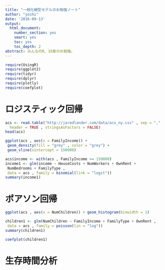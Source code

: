 ```yaml
---
title: "一般化線型モデルのお勉強ノート"
author: "yoshi"
date: '2016-09-13'
output:
  html_document:
    number_section: yes
    smart: yes
    toc: yes
    toc_depth: 2
abstract: みんなのR、16章のお勉強。
---
```

```r
require(UsingR)
require(ggplot2)
require(tidyr)
require(dplyr)
require(plotly)
require(coefplot)
```
# ロジスティック回帰
```r
acs <- read.table("http://jaredlander.com/data/acs_ny.csv" , sep = "," ,
  header = TRUE , stringsAsFactors = FALSE)
head(acs)
```
```r
ggplot(acs , aes(x = FamilyIncome)) +
 geom_density(fill = "grey" , color = "grey") +
 geom_vline(xintercept = 150000) 
```
```r
acs$income <- with(acs , FamilyIncome >= 150000)
income1 <- glm(income ~ HouseCosts + NumWorkers + OwnRent +
 NumBedrooms + FamilyType ,
 data = acs , family = binomial(link = "logit"))
summary(income1)
```
# ポアソン回帰  
```r
ggplot(acs , aes(x = NumChildren)) + geom_histogram(binwidth = 1)
```

```r
children1 <- glm(NumChildren ~ FamilyIncome + FamilyType + OwnRent ,
 data = acs , family = poisson(lin = "log"))
summary(children1)
```
```r
coefplot(children1)
```
# 生存時間分析

